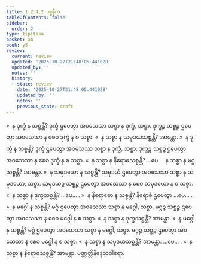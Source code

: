```yaml
---
title: 1.2.4.2 ပစ္စနီက
tableOfContents: false
sidebar:
  order: 2
type: tipitaka
basket: ab
book: y5
review:
  current: review
  updated: '2025-10-27T21:48:05.441028'
  updated_by: ''
  notes: ''
  history:
  - state: review
    date: '2025-10-27T21:48:05.441028'
    updated_by: ''
    notes: ''
    previous_state: draft
---
```



<ReviewStatus review={frontmatter.review} showDetails={true} />

<HypothesisAnnotation frontmatter={frontmatter} />

<DynamicBreadcrumb />

<Division number="23" book="y5" e="ch" v="33" p="212">

<Paragraph number="201" book="y5">
»  န ဒုက္ခံ န သစ္စန္တိ?
</Paragraph>

<Paragraph number="202" book="y5">
ဒုက္ခံ ဌပေတွာ အဝသေသာ သစ္စာ န ဒုက္ခံ, သစ္စာ. ဒုက္ခဉ္စ သစ္စဉ္စ ဌပေတွာ အဝသေသာ န စေဝ ဒုက္ခံ န စ သစ္စာ.
</Paragraph>

<Paragraph number="203" book="y5">
«  န သစ္စာ န သမုဒယသစ္စန္တိ? အာမန္တာ.
</Paragraph>

<Paragraph number="204" book="y5">
»  န ဒုက္ခံ န သစ္စန္တိ?
</Paragraph>

<Paragraph number="205" book="y5">
ဒုက္ခံ ဌပေတွာ အဝသေသာ သစ္စာ န ဒုက္ခံ, သစ္စာ. ဒုက္ခဉ္စ သစ္စဉ္စ ဌပေတွာ အဝသေသာ န စေဝ ဒုက္ခံ န စ သစ္စာ.
</Paragraph>

<Paragraph number="206" book="y5">
«  န သစ္စာ န နိရောဓသစ္စန္တိ? …ပေ…  န သစ္စာ န မဂ္ဂသစ္စန္တိ? အာမန္တာ.
</Paragraph>

</Division>
<Division number="24" book="y5" e="ch" v="33" p="212">

<Paragraph number="207" book="y5">
»  န သမုဒယော န သစ္စန္တိ?
</Paragraph>

<Paragraph number="208" book="y5">
သမုဒယံ ဌပေတွာ အဝသေသာ သစ္စာ န သမုဒယော, သစ္စာ. သမုဒယဉ္စ သစ္စဉ္စ ဌပေတွာ အဝသေသာ န စေဝ သမုဒယော န စ သစ္စာ.
</Paragraph>

<Paragraph number="209" book="y5">
«  န သစ္စာ န ဒုက္ခသစ္စန္တိ? …ပေ… .
</Paragraph>

</Division>
<Division number="25" book="y5" e="ch" v="33" p="212">

<Paragraph number="210" book="y5">
»  န နိရောဓော န သစ္စန္တိ?
</Paragraph>

<Paragraph number="211" book="y5">
နိရောဓံ ဌပေတွာ …ပေ… .
</Paragraph>

</Division>
<Division number="26" book="y5" e="ch" v="33" p="212">

<Paragraph number="212" book="y5">
»  န မဂ္ဂေါ န သစ္စန္တိ?
</Paragraph>

<Paragraph number="213" book="y5">
မဂ္ဂံ ဌပေတွာ အဝသေသာ သစ္စာ န မဂ္ဂေါ, သစ္စာ. မဂ္ဂဉ္စ သစ္စဉ္စ ဌပေတွာ အဝသေသာ န စေဝ မဂ္ဂေါ န စ သစ္စာ.
</Paragraph>

<Paragraph number="214" book="y5">
«  န သစ္စာ န ဒုက္ခသစ္စန္တိ? အာမန္တာ.
</Paragraph>

<Paragraph number="215" book="y5">
»  န မဂ္ဂေါ န သစ္စန္တိ?
</Paragraph>

<Paragraph number="216" book="y5">
မဂ္ဂံ ဌပေတွာ အဝသေသာ သစ္စာ န မဂ္ဂေါ, သစ္စာ. မဂ္ဂဉ္စ သစ္စဉ္စ ဌပေတွာ အဝသေသာ န စေဝ မဂ္ဂေါ န စ သစ္စာ.
</Paragraph>

<Paragraph number="217" book="y5">
«  န သစ္စာ န သမုဒယသစ္စန္တိ? အာမန္တာ. …ပေ… .
</Paragraph>

<Paragraph number="218" book="y5">
«  န သစ္စာ န နိရောဓသစ္စန္တိ? အာမန္တာ.

</Paragraph>
</Division>

<Paragraph number="219" type="center" book="y5">
ပဏ္ဏတ္တိနိဒ္ဒေသဝါရော.
</Paragraph>